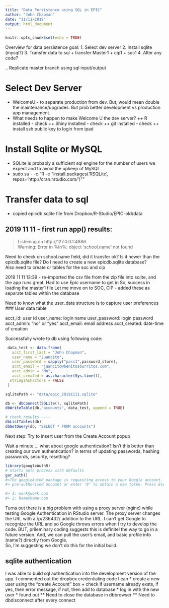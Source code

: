 ```yaml
---
title: "Data Persistence using SQL in EPIC"
author: "John Chapman"
date: "11/11/2019"
output: html_document
---
```


```r
knitr::opts_chunk$set(echo = TRUE)
```

Overview for data persistence goal:
1. Select dev server
2. Install sqlite (mysql?)
3. Transfer data to sql
  + transfer Master1 
  + cip1
  + soc1
4. Alter any code?

.. Replicate master branch using sql input/output


# Select Dev Server

* WelcomeU - to separate production from dev.  But, would mean double the maintenance/upgrades. But prob better development vs production app management.
+ What needs to happen to make Welcome U the dev server?
++ R installed - check
++ Shiny installed - check
++ git installed - check
++ install ssh public key to login from ipad

# Install Sqlite or MySQL
* SQLite is probably a sufficient sql engine for the number of users we expect and to avoid the upkeep of MySQL
+ sudo su - -c "R -e \"install.packages('RSQLite', repos='http://cran.rstudio.com/')\""

# Transfer data to sql
* copied epicdb.sqlite file from Dropbox/R-Studio/EPIC-old/data

## 2019 11 11 - first run app() results:
> Listening on http://127.0.0.1:4886  
> Warning: Error in %in%: object 'school.name' not found

Need to check on school.name field, did it transfer ok?  Is it newer than the epicdb.sqlite file? Do I need to create a new epicdb.sqlite database?  
Also need to create or tables for the soc and cip

2019 11 11 13:39 - re-imported the csv file from the zip file into sqlite, and the app runs great.
Had to use Epic username to get in
So, success in loading the master1 file
Let me move on to SOC, CIP - added these as separate tables within the database

Need to know what the user_data structure is to capture user preferences
### User data table
<!-- Sources -->
<!-- https://github.com/datastorm-open/shinymanager -->
<!-- https://github.com/paulc91/shinyauthr -->

acct_id: user id
user_name: login name
user_password: login password
acct_admin: "no" or "yes"
acct_email: email address
acct_created: date-time of creation

Successfully wrote to db using following code:

```r


 data_test <- data.frame(
   acct_first_last = "John Chapman",
   user_name = "Juancito",
   user_password = sapply("pass1",password_store),
   acct_email = "juancito@benitosburritos.com",
   acct_admin = "No",
   acct_created = as.character(Sys.time()),
  stringsAsFactors = FALSE
 )

sqlitePath <- "data/epic_20191111.sqlite"

db <- dbConnect(SQLite(), sqlitePath)
dbWriteTable(db,"accounts", data_test, append = TRUE)

# check results ----
dbListTables(db)
dbGetQuery(db, "SELECT * FROM accounts")

```

Next step: Try to insert user from the Create Account popup 


Wait a minute ... what about google authentication?  Isn't this better than creating our own authentication? In terms of updating passwords, hashing passwords, security, resetting?  
```r
library(googleAuthR)
# starts auth process with defaults
gar_auth()
#>The googleAuthR package is requesting access to your Google account. Select a 
#> pre-authorised account or enter '0' to obtain a new token. Press Esc/Ctrl + C to abort.

#> 1: mark@work.com
#> 2: home@home.com
```


Turns out there is a big problem with using a proxy server (nginx) while testing Google Authentication in RStudio server.  The proxy server changes the URL with a /p/236432/ addition to the URL.  I can't get Google to recognize the URL and so Google throws errors when I try to develop the code.  BUT, prileminary coding suggests this is definitel the way to go in a future version.  And, we can pull the user's email, and basic profile info (name?) directly from Google.  
So, I'm suggesting we don't do this for the initial build.


## sqlite authentication
I was able to build sql authentication into the development version of the app.
I commented out the dropbox credentialing code
I can
* create a new user using the "create Account" box
+ check if username already exsts, if yes, then error message, if not, then add to database
* log in with the new user
* found out
** Need to close the database in dbbrowser
** Need to dbdisconnect after every connect
